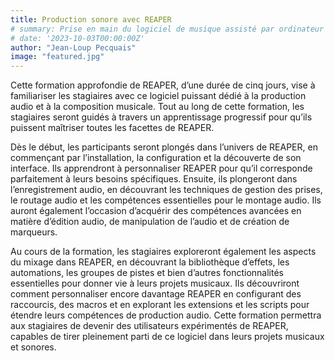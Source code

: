 ```yaml
---
title: Production sonore avec REAPER
# summary: Prise en main du logiciel de musique assisté par ordinateur édité par Cockos
# date: '2023-10-03T00:00:00Z'
author: "Jean-Loup Pecquais"
image: "featured.jpg"
---
```


Cette formation approfondie de REAPER, d'une durée de cinq jours, vise à familiariser les stagiaires avec ce logiciel puissant dédié à la production audio et à la composition musicale. Tout au long de cette formation, les stagiaires seront guidés à travers un apprentissage progressif pour qu'ils puissent maîtriser toutes les facettes de REAPER.

Dès le début, les participants seront plongés dans l'univers de REAPER, en commençant par l'installation, la configuration et la découverte de son interface. Ils apprendront à personnaliser REAPER pour qu'il corresponde parfaitement à leurs besoins spécifiques. Ensuite, ils plongeront dans l’enregistrement audio, en découvrant les techniques de gestion des prises, le routage audio et les compétences essentielles pour le montage audio. Ils auront également l’occasion d’acquérir des compétences avancées en matière d’édition audio, de manipulation de l’audio et de création de marqueurs.

Au cours de la formation, les stagiaires exploreront également les aspects du mixage dans REAPER, en découvrant la bibliothèque d’effets, les automations, les groupes de pistes et bien d’autres fonctionnalités essentielles pour donner vie à leurs projets musicaux. Ils découvriront comment personnaliser encore davantage REAPER en configurant des raccourcis, des macros et en explorant les extensions et les scripts pour étendre leurs compétences de production audio. Cette formation permettra aux stagiaires de devenir des utilisateurs expérimentés de REAPER, capables de tirer pleinement parti de ce logiciel dans leurs projets musicaux et sonores.